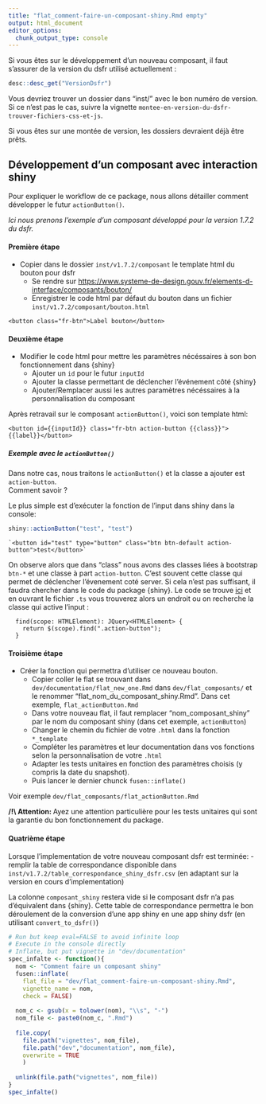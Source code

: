 ```yaml
---
title: "flat_comment-faire-un-composant-shiny.Rmd empty"
output: html_document
editor_options: 
  chunk_output_type: console
---
```

<style>
blockquote{
  font-size: 1.5rem;
}
</style>

Si vous êtes sur le développement d'un nouveau composant, il faut s'assurer de la version du dsfr utilisé actuellement :

```r
desc::desc_get("VersionDsfr")
```

Vous devriez trouver un dossier dans "inst/" avec le bon numéro de version. Si ce n'est pas le cas, suivre la vignette `montee-en-version-du-dsfr-trouver-fichiers-css-et-js`.

Si vous êtes sur une montée de version, les dossiers devraient déjà être prêts.

## Développement d'un composant avec interaction shiny

Pour expliquer le workflow de ce package, nous allons détailler comment développer le futur `actionButton()`.

_Ici nous prenons l'exemple d'un composant développé pour la version 1.7.2 du dsfr._

#### Première étape

- Copier dans le dossier `inst/v1.7.2/composant` le template html du bouton pour dsfr
  - Se rendre sur <https://www.systeme-de-design.gouv.fr/elements-d-interface/composants/bouton/>
  - Enregistrer le code html par défaut du bouton dans un fichier `inst/v1.7.2/composant/bouton.html`
  
```
<button class="fr-btn">Label bouton</button>
```

#### Deuxième étape

- Modifier le code html pour mettre les paramètres nécéssaires à son bon fonctionnement dans {shiny}
  - Ajouter un `id` pour le futur `inputId`
  - Ajouter la classe permettant de déclencher l'événement côté {shiny}
  - Ajouter/Remplacer aussi les autres paramètres nécéssaires à la personnalisation du composant
  
Après retravail sur le composant `actionButton()`, voici son template html:

```
<button id={{inputId}} class="fr-btn action-button {{class}}">{{label}}</button>
```

##### Exemple avec le `actionButton()`

Dans notre cas, nous traitons le `actionButton()` et la classe a ajouter est `action-button`.  
Comment savoir ?  

Le plus simple est d'exécuter la fonction de l'input dans shiny dans la console:
```r
shiny::actionButton("test", "test")
```
```
`<button id="test" type="button" class="btn btn-default action-button">test</button>`
```

On observe alors que dans "class" nous avons des classes liées à bootstrap `btn-*` et une classe à part `action-button`. C'est souvent cette classe qui permet de déclencher l'évenement coté server. Si cela n'est pas suffisant, il faudra chercher dans le code du package {shiny}. Le code se trouve [ici](https://github.com/rstudio/shiny/tree/main/srcts/src/bindings/input) et en ouvrant le fichier `.ts` vous trouverez alors un endroit ou on recherche la classe qui active l'input :
```
  find(scope: HTMLElement): JQuery<HTMLElement> {
    return $(scope).find(".action-button");
  }
```

#### Troisième étape

- Créer la fonction qui permettra d'utiliser ce nouveau bouton.
  - Copier coller le flat se trouvant dans `dev/documentation/flat_new_one.Rmd` dans
  `dev/flat_composants/` et le renommer "flat_nom_du_composant_shiny.Rmd". Dans cet exemple, `flat_actionButton.Rmd`
  - Dans votre nouveau flat, il faut remplacer "nom_composant_shiny" par le nom du composant shiny (dans cet exemple, `actionButton`)
  - Changer le chemin du fichier de votre `.html` dans la fonction `*_template`
  - Compléter les paramètres et leur documentation dans vos fonctions selon la personnalisation de votre `.html`
  - Adapter les tests unitaires en fonction des paramètres choisis (y compris la date du snapshot).
  - Puis lancer le dernier chunck `fusen::inflate()`


Voir exemple `dev/flat_composants/flat_actionButton.Rmd`

**/!\\ Attention: **
Ayez une attention particulière pour les tests unitaires qui sont la garantie du bon fonctionnement du package.


#### Quatrième étape

Lorsque l'implementation de votre nouveau composant dsfr est terminée:
- remplir la table de correspondance disponible dans `inst/v1.7.2/table_correspondance_shiny_dsfr.csv` (en adaptant sur la version en cours d'implementation)

La colonne `composant_shiny` restera vide si le composant dsfr n'a pas d'équivalent dans {shiny}.
Cette table de correspondance permettra le bon déroulement de la conversion d'une app shiny en une app shiny dsfr (en utilisant `convert_to_dsfr()`)

```r
# Run but keep eval=FALSE to avoid infinite loop
# Execute in the console directly
# Inflate, but put vignette in "dev/documentation"
spec_infalte <- function(){
  nom <- "Comment faire un composant shiny"
  fusen::inflate(
    flat_file = "dev/flat_comment-faire-un-composant-shiny.Rmd", 
    vignette_name = nom,
    check = FALSE)
  
  nom_c <- gsub(x = tolower(nom), "\\s", "-")
  nom_file <- paste0(nom_c, ".Rmd")
  
  file.copy(
    file.path("vignettes", nom_file),
    file.path("dev","documentation", nom_file),
    overwrite = TRUE
    )
  
  unlink(file.path("vignettes", nom_file))
}
spec_infalte()

```

